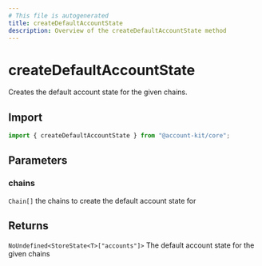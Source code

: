 ```yaml
---
# This file is autogenerated
title: createDefaultAccountState
description: Overview of the createDefaultAccountState method
---
```


# createDefaultAccountState

Creates the default account state for the given chains.

## Import

```ts
import { createDefaultAccountState } from "@account-kit/core";
```

## Parameters

### chains

`Chain[]`
the chains to create the default account state for

## Returns

`NoUndefined<StoreState<T>["accounts"]>`
The default account state for the given chains

